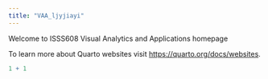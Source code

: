 ```yaml
---
title: "VAA_ljyjiayi"
---
```


Welcome to ISSS608 Visual Analytics and Applications homepage

To learn more about Quarto websites visit <https://quarto.org/docs/websites>.

```r
1 + 1
```
